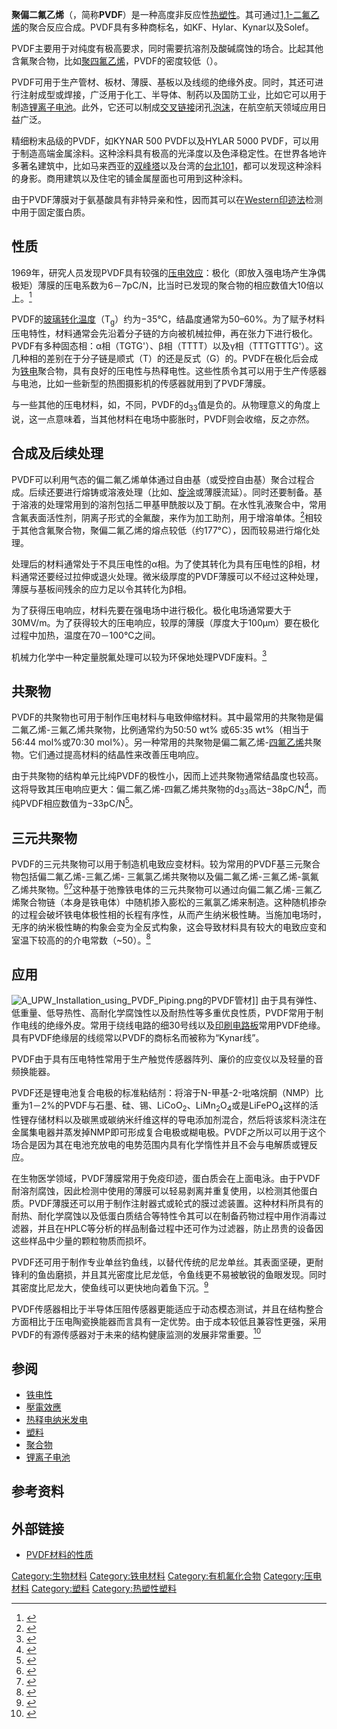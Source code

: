 {{NoteTA|G1=化学}}
{{chembox
| Verifiedfields = changed
| Watchedfields = changed
| verifiedrevid = 476994017
| Name = 聚偏二氟乙烯
| ImageFile = Polyvinylidenfluorid.svg
| IUPACName = poly(1,1-difluoroethylene) <ref>{{cite web|language=en|work=ChEBI|year=2009|url=http://www.ebi.ac.uk/chebi/searchId.do;A89DFCA7829681968B0AF2A1DD6CC9E5?chebiId=CHEBI:53250|title=poly(vinylene fluoride) (CHEBI:53250)|accessdate=2012-07-14|archive-date=2012-08-17|archive-url=https://www.webcitation.org/69zoxGztv?url=http://www.ebi.ac.uk/chebi/searchId.do;A89DFCA7829681968B0AF2A1DD6CC9E5?chebiId=CHEBI:53250|dead-url=no}}</ref>
| OtherNames = Polyvinylidene fluoride; Polyvinylidene difluoride; poly(vinylene fluoride); Kynar; Hylar; Solef; Sygef
|Section1={{Chembox Identifiers
| SMILES = 
| CASNo_Ref = {{cascite|correct|CAS}}
| CASNo = 24937-79-9
| MeSHName = polyvinylidene+fluoride
| ChEBI_Ref = {{ebicite|changed|EBI}}
| ChEBI = 53250
| RTECS = 
| ChemSpiderID_Ref = {{chemspidercite|changed|chemspider}}
| ChemSpiderID = none
 }}
|Section2={{Chembox Properties
| Formula = -(C<sub>2</sub>H<sub>2</sub>F<sub>2</sub>)<sub>n</sub>-
| Appearance = 白色或透明固体
| Solubility = 不溶于水
| RefractIndex =
 }}
|Section3={{Chembox Structure
| CrystalStruct =
| Dipole = 2.1 [[Debye|D]]<ref>{{cite book
 |language=en
 |editor1-last=Zhang|editor1-first=Q. M.
 |editor2-last=Bharti|editor2-first=V.
 |editor3-last=Kavarnos|editor3-first=G.
 |editor4-last=Schwartz|editor4-first=M.
 |year=2002|chapter=Poly (Vinylidene Fluoride) (PVDF) and its Copolymers
 |title=Encyclopedia of Smart Materials, Volumes 1–2|publisher=John Wiley & Sons|page=807–825}}</ref>
 }}
}}

'''聚偏二氟乙烯'''（{{lang-en|polyvinylidene difluoride}}，简称'''PVDF'''）是一种高度非反应性[[热塑性塑料|热塑性]]{{le|含氟聚合物|fluoropolymer}}。其可通过[[1,1-二氟乙烯|1,1-二氟乙烯]]的聚合反应合成。PVDF具有多种商标名，如KF、Hylar、Kynar以及Solef。

PVDF主要用于对纯度有极高要求，同时需要抗溶剂及酸碱腐蚀的场合。比起其他含氟聚合物，比如[[聚四氟乙烯|聚四氟乙烯]]，PVDF的密度较低（{{val|1.78|u=g/cm<sup>3</sup>}}）。

PVDF可用于生产管材、板材、薄膜、基板以及线缆的绝缘外皮。同时，其还可进行注射成型或焊接，广泛用于化工、半导体、制药以及国防工业，比如它可以用于制造[[锂离子电池|锂离子电池]]。此外，它还可以制成[[交叉链接|交叉链接]]闭孔[[泡沫|泡沫]]，在航空航天领域应用日益广泛。

精细粉末品级的PVDF，如KYNAR 500 PVDF以及HYLAR 5000 PVDF，可以用于制造高端金属涂料。这种涂料具有极高的光泽度以及色泽稳定性。在世界各地许多著名建筑中，比如马来西亚的[[双峰塔|双峰塔]]以及台湾的[[台北101|台北101]]，都可以发现这种涂料的身影。商用建筑以及住宅的铺金属屋面也可用到这种涂料。

由于PVDF薄膜对于氨基酸具有非特异亲和性，因而其可以在[[Western印迹法|Western印迹法]]检测中用于固定蛋白质。

== 性质 ==
1969年，研究人员发现PVDF具有较强的[[压电效应|压电效应]]：极化（即放入强电场产生净偶极矩）薄膜的压电系数为6－7pC/N，比当时已发现的聚合物的相应数值大10倍以上。<ref>{{cite journal|language=en|doi=10.1143/JJAP.8.975|title=The Piezoelectricity of Poly (vinylidene Fluoride)|year=1969|last1=Kawai|first1=Heiji|journal=Japanese Journal of Applied Physics|volume=8|issue=7|pages=975}}</ref>

PVDF的[[玻璃转化温度|玻璃转化温度]]（T<sub>g</sub>）约为−35°C，结晶度通常为50–60%。为了赋予材料压电特性，材料通常会先沿着分子链的方向被机械拉伸，再在张力下进行极化。PVDF有多种固态相：α相（TGTG'）、β相（TTTT）以及γ相（TTTGTTTG'）。这几种相的差别在于分子链是顺式（T）的还是反式（G）的。PVDF在极化后会成为[[铁电性|铁电]]聚合物，具有良好的压电性与热释电性。这些性质令其可以用于生产传感器与电池，比如一些新型的热图摄影机的传感器就用到了PVDF薄膜。

与一些其他的压电材料，如{{le|PZT|PZT}}，不同，PVDF的d<sub>33</sub>值是负的。从物理意义的角度上说，这一点意味着，当其他材料在电场中膨胀时，PVDF则会收缩，反之亦然。

== 合成及后续处理 ==

PVDF可以利用气态的偏二氟乙烯单体通过自由基（或受控自由基）聚合过程合成。后续还要进行熔铸或溶液处理（比如{{le|溶液浇铸|Polymer_solution_casting}}、[[旋涂|旋涂]]或薄膜流延）。同时还要制备{{le|朗缪尔-布洛杰特薄膜|Langmuir-Blodgett film}}。基于溶液的处理常用到的溶剂包括二甲基甲酰胺以及丁酮。在水性乳液聚合中，常用含氟表面活性剂，阴离子形式的全氟酸，来作为加工助剂，用于增溶单体。<ref name=Prevedouros2006>{{cite journal|language=en|vauthors=Prevedouros K, Cousins IT, Buck RC, Korzeniowski SH |title=Sources, fate and transport of perfluorocarboxylates |journal=Environ Sci Technol. |volume=40 |issue=1 |pages=32–44 |year=2006 |pmid=16433330 |doi=10.1021/es0512475 }}</ref>相较于其他含氟聚合物，聚偏二氟乙烯的熔点较低（约177°C），因而较易进行熔化处理。

处理后的材料通常处于不具压电性的α相。为了使其转化为具有压电性的β相，材料通常还要经过拉伸或退火处理。微米级厚度的PVDF薄膜可以不经过这种处理，薄膜与基板间残余的应力足以令其转化为β相。

为了获得压电响应，材料先要在强电场中进行极化。极化电场通常要大于30MV/m。为了获得较大的压电响应，较厚的薄膜（厚度大于100µm）要在极化过程中加热，温度在70－100°C之间。

机械力化学中一种定量脱氟处理可以较为环保地处理PVDF废料。<ref>{{cite journal|language=en|doi= 10.1002/app.1663|title= Mechanochemical solid-phase reaction between polyvinylidene fluoride and sodium hydroxide|year= 2001|last1= Zhang|first1= Qiwu|last2= Lu|first2= Jinfeng|last3= Saito|first3= Fumio|last4= Baron|first4= Michel|journal= Journal of Applied Polymer Science|volume= 81|issue= 9|pages= 2249}}</ref>

== 共聚物 ==
PVDF的共聚物也可用于制作压电材料与电致伸缩材料。其中最常用的共聚物是偏二氟乙烯-三氟乙烯共聚物，比例通常约为50:50 wt% 或65:35 wt%（相当于56:44 mol%或70:30 mol%）。另一种常用的共聚物是偏二氟乙烯-[[四氟乙烯|四氟乙烯]]共聚物。它们通过提高材料的结晶性来改善压电响应。

由于共聚物的结构单元比纯PVDF的极性小，因而上述共聚物通常结晶度也较高。这将导致其压电响应更大：偏二氟乙烯-四氟乙烯共聚物的d<sub>33</sub>高达−38pC/N<ref>{{cite journal|language=en|doi=10.1063/1.364300|title=Temperature dependence of elastic, dielectric, and piezoelectric properties of "single crystalline" films of vinylidene fluoride trifluoroethylene copolymer|year=1997|last1=Omote|first1=Kenji|last2=Ohigashi|first2=Hiroji|last3=Koga|first3=Keiko|journal=Journal of Applied Physics|volume=81|issue=6|pages=2760}}</ref>，而纯PVDF相应数值为−33pC/N<ref>{{cite journal|language=en|doi=10.1080/00150198608245016|title=The measurement of the shear piezoelectric coefficients of polyvinylidene fluoride|year=1986|last1=Nix|first1=E. L.|last2=Ward|first2=I. M.|journal=Ferroelectrics|volume=67|pages=137}}</ref>。

== 三元共聚物 ==
PVDF的三元共聚物可以用于制造机电致应变材料。较为常用的PVDF基三元聚合物包括偏二氟乙烯-三氟乙烯-
三氟氯乙烯共聚物以及偏二氟乙烯-三氟乙烯-氯氟乙烯共聚物。<ref>{{cite journal
|language=en
|last1=Xu|first1=H.
|last2=Cheng|first2=Z. Y.
|last3=Olson|first3=D.
|author4=et al.
|title=Ferroelectric and electromechanical properties of poly (vinylidene-fluoride–trifluoroethylene–chlorotrifluoroethylene) terpolymer
|journal=Applied Physics Letters
|year=2001|volume=78|issue=16|pages=2360-2362
|doi=10.1063/1.1358847}}</ref><ref>{{cite journal
|language=en
|last1=Bao|first1=H. M.
|last2=Song|first2=J. F.
|last3=Zhang|first3=J.
|author4=et al.
|title=Phase transitions and ferroelectric relaxor behavior in P (VDF-TrFE-CFE) terpolymers
|journal=Macromolecules
|year=2007|volume=40|issue=7|pages=2371-2379
|doi=10.1021/ma062800l}}</ref>这种基于弛豫铁电体的三元共聚物可以通过向偏二氟乙烯-三氟乙烯聚合物链（本身是铁电体）中随机掺入膨松的三氟氯乙烯来制造。这种随机掺杂的过程会破坏铁电体极性相的长程有序性，从而产生纳米极性畴。当施加电场时，无序的纳米极性畴的构象会变为全反式构象，这会导致材料具有较大的电致应变和室温下较高的的介电常数（~50）。<ref>{{cite conference
|language=en
|last1=Rodriguez|first1=E. D.
|last2=Luo|first2=X.
|last3=Mather|first3=P. T.
|title=Behavior and Mechanics of Multifunctional Materials and Composites
|conference =Proc. SPIE. 2009
|year=2009
|volume=7289
|page=728912}}</ref>

== 应用 ==
[[File:A_UPW_Installation_using_PVDF_Piping.png|thumb]]的PVDF管材]]
由于具有弹性、低重量、低导热性、高耐化学腐蚀性以及耐热性等多重优良性质，PVDF常用于制作电线的绝缘外皮。常用于绕线电路的细30号线以及[[印刷电路板|印刷电路板]]常用PVDF绝缘。具有PVDF绝缘层的线缆常以PVDF的商标名而被称为“Kynar线”。

PVDF由于具有压电特性常用于生产触觉传感器阵列、廉价的应变仪以及轻量的音频换能器。

PVDF还是锂电池复合电极的标准粘结剂：将溶于N-甲基-2-吡咯烷酮（NMP）比重为1－2%的PVDF与石墨、硅、锡、LiCoO<sub>2</sub>、LiMn<sub>2</sub>O<sub>4</sub>或是LiFePO<sub>4</sub>这样的活性锂存储材料以及碳黑或碳纳米纤维这样的导电添加剂混合，然后将该浆料浇注在金属集电器并蒸发掉NMP即可形成复合电极或糊电极。PVDF之所以可以用于这个场合是因为其在电池充放电的电势范围内具有化学惰性并且不会与电解质或锂反应。

在生物医学领域，PVDF薄膜常用于免疫印迹，蛋白质会在上面电泳。由于PVDF耐溶剂腐蚀，因此检测中使用的薄膜可以轻易剥离并重复使用，以检测其他蛋白质。PVDF薄膜还可以用于制作注射器式或轮式的膜过滤装置。这种材料所具有的耐热、耐化学腐蚀以及低蛋白质结合等特性令其可以在制备药物过程中用作消毒过滤器，并且在HPLC等分析的样品制备过程中还可作为过滤器，防止昂贵的设备因这些样品中少量的颗粒物质而损坏。

PVDF还可用于制作专业单丝钓鱼线，以替代传统的尼龙单丝。其表面坚硬，更耐锋利的鱼齿磨损，并且其光密度比尼龙低，令鱼线更不易被敏锐的鱼眼发现。同时其密度比尼龙大，使鱼线可以更快地向着鱼下沉。<ref>{{cite web
|language=en
|url=http://www.seaguar.com/about-seaguar/seaguar-history-01.htm
|archiveurl=https://web.archive.org/web/20100620214019/http://www.seaguar.com/about-seaguar/seaguar-history-01.htm
|archivedate=2010-06-20
|deadurl=yes
|title=Seaguar history
|publisher=Kureha America, Inc.
|accessdate=2016-08-01
}}</ref>

PVDF传感器相比于半导体压阻传感器更能适应于动态模态测试，并且在结构整合方面相比于压电陶瓷换能器而言具有一定优势。由于成本较低且兼容性更强，采用PVDF的有源传感器对于未来的结构健康监测的发展非常重要。<ref name=Guzman>{{cite journal|language=en|doi=10.1088/0964-1726/22/6/065020|title=Survivability of integrated PVDF film sensors to accelerated ageing conditions in aeronautical/aerospace structures|year=2013|last1=Guzman|first1=E.|last2=Cugnoni|first2=J|last3=Gmür|first3=T|journal=Smart Mater Struct|volume=22|issue=6|pages=065020}}</ref>

== 参阅 ==
* [[铁电性|铁电性]]
* [[壓電效應|壓電效應]]
* [[热释电纳米发电|热释电纳米发电]]
* [[塑料|塑料]]
* [[聚合物|聚合物]]
* [[锂离子电池|锂离子电池]]

== 参考资料 ==
{{reflist}}

== 外部链接 ==
* [http://www.fluorotherm.com/technical-information/materials-overview/pvdf-properties/ PVDF材料的性质] {{Wayback|url=http://www.fluorotherm.com/technical-information/materials-overview/pvdf-properties/ |date=20160722161131 }}{{en icon}} 

[[Category:生物材料|Category:生物材料]]
[[Category:铁电材料|Category:铁电材料]]
[[Category:有机氟化合物|Category:有机氟化合物]]
[[Category:压电材料|Category:压电材料]]
[[Category:塑料|Category:塑料]]
[[Category:热塑性塑料|Category:热塑性塑料]]
